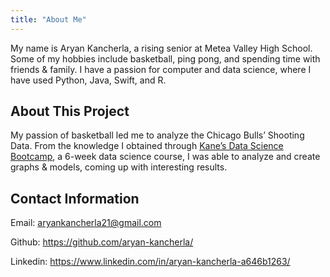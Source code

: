 ```yaml
---
title: "About Me"
---
```


My name is Aryan Kancherla, a rising senior at Metea Valley High School. Some of my hobbies include basketball, ping pong, and spending time with friends & family. I have a passion for computer and data science, where I have used Python, Java, Swift, and R. 

## About This Project

My passion of basketball led me to analyze the Chicago Bulls' Shooting Data. From the knowledge I obtained through [Kane's Data Science Bootcamp](https://bootcamp.davidkane.info/), a 6-week data science course, I was able to analyze and create graphs & models, coming up with interesting results.

## Contact Information

Email: [aryankancherla21@gmail.com](aryankancherla21@gmail.com)

Github: [https://github.com/aryan-kancherla/](https://github.com/aryan-kancherla/)

Linkedin: [https://www.linkedin.com/in/aryan-kancherla-a646b1263/](https://www.linkedin.com/in/aryan-kancherla-a646b1263/) 